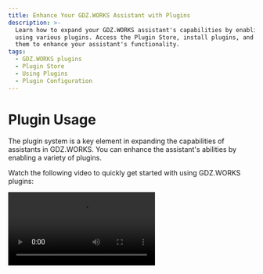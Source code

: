 ```yaml
---
title: Enhance Your GDZ.WORKS Assistant with Plugins
description: >-
  Learn how to expand your GDZ.WORKS assistant's capabilities by enabling and
  using various plugins. Access the Plugin Store, install plugins, and configure
  them to enhance your assistant's functionality.
tags:
  - GDZ.WORKS plugins
  - Plugin Store
  - Using Plugins
  - Plugin Configuration
---
```


# Plugin Usage

The plugin system is a key element in expanding the capabilities of assistants in GDZ.WORKS. You can enhance the assistant's abilities by enabling a variety of plugins.

Watch the following video to quickly get started with using GDZ.WORKS plugins:

<Video height={840} src="https://github.com/lobehub/lobe-chat/assets/28616219/94d4c312-1699-4e24-8782-138883678c9e" />

## Plugin Store

You can access the Plugin Store by navigating to "Extension Tools" -> "Plugin Store" in the session toolbar.

The Plugin Store allows you to directly install and use plugins within GDZ.WORKS.

## Using Plugins

After installing a plugin, simply enable it under the current assistant to use it.

## Plugin Configuration

Some plugins may require specific configurations, such as API keys.

After installing a plugin, you can click on "Settings" to enter the plugin's settings and fill in the required configurations:
